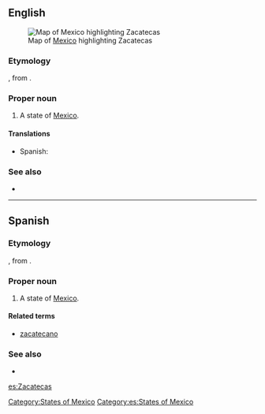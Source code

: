 ==English==
[[File:Mexico_map,_MX-ZAC.svg|thumb|Map of [[Mexico]] highlighting Zacatecas]]
===Etymology===
{{etyl|nah}} {{term|zacatecah|zacatēcah|people of the place of grass}}, from {{term|zacatl||grass|lang=nah}}.

===Proper noun===
{{en-proper noun}}

# A state of [[Mexico]].

====Translations====
{{trans-top|state of Mexico}}
*Spanish: {{t+|es|Zacatecas|m}}
{{trans-mid}}
{{trans-bottom}}

===See also===
*{{pedialite}}

[[Category:States of Mexico]]

----

==Spanish==

===Etymology===
{{etyl|nah|es}} {{term|zacatecah|zacatēcah|people of the place of grass}}, from {{term|zacatl||grass|lang=nah}}.

===Proper noun===
{{es-proper noun|m}}

# A state of [[Mexico]].

====Related terms====
*[[zacatecano]]

===See also===
* {{pedialite|lang=es}}

[[Category:es:States of Mexico]]

[[es:Zacatecas]]